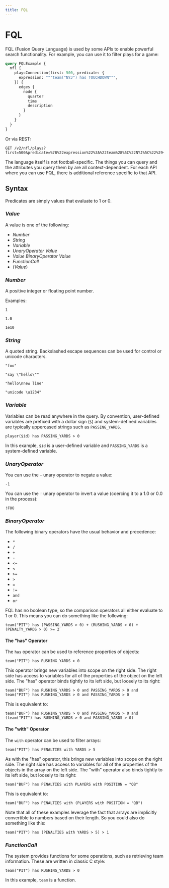 ```yaml
---
title: FQL
---
```

# FQL

FQL (Fusion Query Language) is used by some APIs to enable powerful search functionality. For example, you can use it to filter plays for a game:

```graphql v2
query FQLExample {
  nfl {
    playsConnection(first: 500, predicate: {
      expression: """team("NYJ") has TOUCHDOWN""",
    }) {
      edges {
        node {
          quarter
          time
          description
        }
      }
    }
  }
}
```

Or via REST:

```http
GET /v2/nfl/plays?first=500&predicate=%7B%22expression%22%3A%22team%28%5C%22NYJ%5C%22%29+has+TOUCHDOWN%22%7D
```

The language itself is not football-specific. The things you can query and the attributes you query them by are all context-dependent. For each API where you can use FQL, there is additional reference specific to that API.

## Syntax

Predicates are simply values that evaluate to 1 or 0.

### *Value*

A value is one of the following:

* *Number*
* *String*
* *Variable*
* *UnaryOperator* *Value*
* *Value* *BinaryOperator* *Value*
* *FunctionCall*
* (*Value*)

### *Number*

A positive integer or floating point number.

Examples:

```
1
```

```
1.0
```

```
1e10
```

### *String*

A quoted string. Backslashed escape sequences can be used for control or unicode characters.

```
"foo"
```

```
"say \"hello\""
```

```
"hello\nnew line"
```

```
"unicode \u1234"
```

### *Variable*

Variables can be read anywhere in the query. By convention, user-defined variables are prefixed with a dollar sign (`$`) and system-defined variables are typically uppercased strings such as `PASSING_YARDS`.

```
player($id) has PASSING_YARDS > 0
```

In this example, `$id` is a user-defined variable and `PASSING_YARDS` is a system-defined variable.

### *UnaryOperator*

You can use the `-` unary operator to negate a value:

```
-1
```

You can use the `!` unary operator to invert a value (coercing it to a 1.0 or 0.0 in the process):

```
!FOO
```

### *BinaryOperator*

The following binary operators have the usual behavior and precedence:

* `*`
* `/`
* `+`
* `-`
* `<=`
* `<`
* `>=`
* `>`
* `=`
* `!=`
* `and`
* `or`

FQL has no boolean type, so the comparison operators all either evaluate to 1 or 0. This means you can do something like the following:

```
team("PIT") has (PASSING_YARDS > 0) + (RUSHING_YARDS > 0) + (PENALTY_YARDS > 0) >= 2
```

#### The "has" Operator

The `has` operator can be used to reference properties of objects:

```
team("PIT") has RUSHING_YARDS > 0
```

This operator brings new variables into scope on the right side. The right side has access to variables for all of the properties of the object on the left side. The "has" operator binds tightly to its left side, but loosely to its right:

```
team("BUF") has RUSHING_YARDS > 0 and PASSING_YARDS > 0 and team("PIT") has RUSHING_YARDS > 0 and PASSING_YARDS > 0
```

This is equivalent to:

```
team("BUF") has RUSHING_YARDS > 0 and PASSING_YARDS > 0 and (team("PIT") has RUSHING_YARDS > 0 and PASSING_YARDS > 0)
```

#### The "with" Operator

The `with` operator can be used to filter arrays:

```
team("PIT") has PENALTIES with YARDS > 5
```

As with the "has" operator, this brings new variables into scope on the right side. The right side has access to variables for all of the properties of the objects in the array on the left side. The "with" operator also binds tightly to its left side, but loosely to its right:

```
team("BUF") has PENALTIES with PLAYERS with POSITION = "QB"
```

This is equivalent to:

```
team("BUF") has PENALTIES with (PLAYERS with POSITION = "QB")
```

Note that all of these examples leverage the fact that arrays are implicitly convertible to numbers based on their length. So you could also do something like this:

```
team("PIT") has (PENALTIES with YARDS > 5) > 1
```

### *FunctionCall*

The system provides functions for some operations, such as retrieving team information. These are written in classic C style:

```
team("PIT") has RUSHING_YARDS > 0
```

In this example, `team` is a function.
